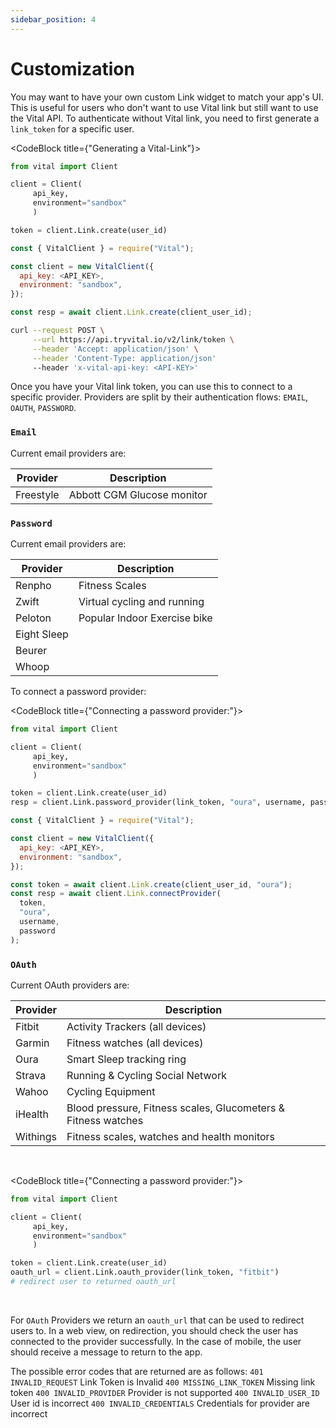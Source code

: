 ```yaml
---
sidebar_position: 4
---
```



# Customization

You may want to have your own custom Link widget to match your app's UI. This is useful for users who don't want to use Vital link but still want to use the Vital API.
To authenticate without Vital link, you need to first generate a `link_token` for a specific user.

<CodeBlock title={"Generating a Vital-Link"}>

```python
from vital import Client

client = Client(
     api_key,
     environment="sandbox"
     )

token = client.Link.create(user_id)
```

```js
const { VitalClient } = require("Vital");

const client = new VitalClient({
  api_key: <API_KEY>,
  environment: "sandbox",
});

const resp = await client.Link.create(client_user_id);
```

```bash
curl --request POST \
     --url https://api.tryvital.io/v2/link/token \
     --header 'Accept: application/json' \
     --header 'Content-Type: application/json'
     --header 'x-vital-api-key: <API-KEY>'
```

</CodeBlock>

Once you have your Vital link token, you can use this to connect to a specific provider. Providers are split by their authentication flows: `EMAIL`, `OAUTH`, `PASSWORD`.

### `Email`

Current email providers are:

| Provider  | Description                |
| --------- | -------------------------- |
| Freestyle | Abbott CGM Glucose monitor |

### `Password`

Current email providers are:

| Provider    | Description                  |
| ----------- | ---------------------------- |
| Renpho      | Fitness Scales               |
| Zwift       | Virtual cycling and running  |
| Peloton     | Popular Indoor Exercise bike |
| Eight Sleep |                              |
| Beurer      |                              |
| Whoop       |                              |

To connect a password provider:

<CodeBlock title={"Connecting a password provider:"}>

```python
from vital import Client

client = Client(
     api_key,
     environment="sandbox"
     )

token = client.Link.create(user_id)
resp = client.Link.password_provider(link_token, "oura", username, password)
```

```js
const { VitalClient } = require("Vital");

const client = new VitalClient({
  api_key: <API_KEY>,
  environment: "sandbox",
});

const token = await client.Link.create(client_user_id, "oura");
const resp = await client.Link.connectProvider(
  token,
  "oura",
  username,
  password
);
```

</CodeBlock>

### `OAuth`

Current OAuth providers are:

| Provider | Description                                                   |
| -------- | ------------------------------------------------------------- |
| Fitbit   | Activity Trackers (all devices)                               |
| Garmin   | Fitness watches (all devices)                                 |
| Oura     | Smart Sleep tracking ring                                     |
| Strava   | Running & Cycling Social Network                              |
| Wahoo    | Cycling Equipment                                             |
| iHealth  | Blood pressure, Fitness scales, Glucometers & Fitness watches |
| Withings | Fitness scales, watches and health monitors                   |

<br />

<CodeBlock title={"Connecting a password provider:"}>

```python
from vital import Client

client = Client(
     api_key,
     environment="sandbox"
     )

token = client.Link.create(user_id)
oauth_url = client.Link.oauth_provider(link_token, "fitbit")
# redirect user to returned oauth_url
```

</CodeBlock>
<br />

For `OAuth` Providers we return an `oauth_url` that can be used to redirect users to. In a web view, on redirection, you should check the user has connected to the provider successfully. In the case of mobile, the user should receive a message to return to the app.

The possible error codes that are returned are as follows:
`401 INVALID_REQUEST` Link Token is Invalid
`400 MISSING_LINK_TOKEN` Missing link token
`400 INVALID_PROVIDER` Provider is not supported
`400 INVALID_USER_ID` User id is incorrect
`400 INVALID_CREDENTIALS` Credentials for provider are incorrect
